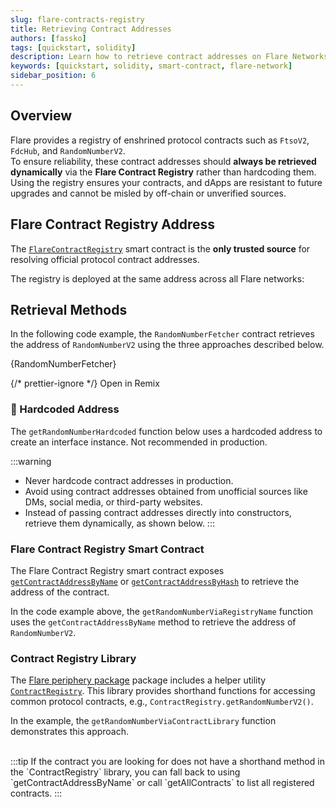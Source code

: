 ```yaml
---
slug: flare-contracts-registry
title: Retrieving Contract Addresses
authors: [fassko]
tags: [quickstart, solidity]
description: Learn how to retrieve contract addresses on Flare Networks
keywords: [quickstart, solidity, smart-contract, flare-network]
sidebar_position: 6
---
```





## Overview

Flare provides a registry of enshrined protocol contracts such as `FtsoV2`, `FdcHub`, and `RandomNumberV2`.  
To ensure reliability, these contract addresses should **always be retrieved dynamically** via the **Flare Contract Registry** rather than hardcoding them.
Using the registry ensures your contracts, and dApps are resistant to future upgrades and cannot be misled by off-chain or unverified sources.

## Flare Contract Registry Address

The [`FlareContractRegistry`](/network/solidity-reference/IFlareContractRegistry) smart contract is the **only trusted source** for resolving official protocol contract addresses.

The registry is deployed at the same address across all Flare networks:

<Tabs block>
  <TabItem value="flare" label="Flare Mainnet" default>
    <SolidityReference
      network="FlareMainnet"
      contractNames={contracts}
      renderAbi={false}
    />
  </TabItem>
  <TabItem value="coston2" label="Flare Testnet Coston2">
    <SolidityReference
      network="FlareTestnetCoston2"
      contractNames={contracts}
      renderAbi={false}
    />
  </TabItem>
  <TabItem value="songbird" label="Songbird Canary-Network">
    <SolidityReference
      network="SongbirdCanaryNetwork"
      contractNames={contracts}
      renderAbi={false}
    />
  </TabItem>
  <TabItem value="coston" label="Songbird Testnet Coston">
    <SolidityReference
      network="SongbirdTestnetCoston"
      contractNames={contracts}
      renderAbi={false}
    />
  </TabItem>
</Tabs>

## Retrieval Methods

In the following code example, the `RandomNumberFetcher` contract retrieves the address of `RandomNumberV2` using the three approaches described below.

<CodeBlock language="solidity" title="contracts/RandomNumberFetcher.sol">
  {RandomNumberFetcher}
</CodeBlock>

{/* prettier-ignore */}
<Remix fileName="RandomNumberFetcher.sol">Open in Remix</Remix>

### 🔴 Hardcoded Address

The `getRandomNumberHardcoded` function below uses a hardcoded address to create an interface instance. Not recommended in production.

:::warning

- Never hardcode contract addresses in production.
- Avoid using contract addresses obtained from unofficial sources like DMs, social media, or third-party websites.
- Instead of passing contract addresses directly into constructors, retrieve them dynamically, as shown below.
  :::

### Flare Contract Registry Smart Contract

The Flare Contract Registry smart contract exposes [`getContractAddressByName`](/network/solidity-reference/IFlareContractRegistry#getcontractaddressbyname) or [`getContractAddressByHash`](/network/solidity-reference/IFlareContractRegistry#getcontractaddressbyhash) to retrieve the address of the contract.

In the code example above, the `getRandomNumberViaRegistryName` function uses the `getContractAddressByName` method to retrieve the address of `RandomNumberV2`.

### Contract Registry Library

The [Flare periphery package](https://www.npmjs.com/package/@flarenetwork/flare-periphery-contracts) package includes a helper utility [`ContractRegistry`](https://github.com/flare-foundation/flare-solidity-periphery-package-mirror/blob/master/flare/ContractRegistry.sol).
This library provides shorthand functions for accessing common protocol contracts, e.g., `ContractRegistry.getRandomNumberV2()`.

In the example, the `getRandomNumberViaContractLibrary` function demonstrates this approach.

<br />
:::tip If the contract you are looking for does not have a shorthand method in
the `ContractRegistry` library, you can fall back to using
`getContractAddressByName` or call `getAllContracts` to list all registered
contracts. :::
